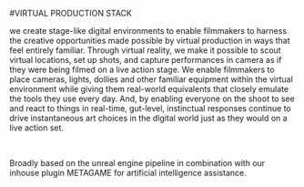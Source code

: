 #VIRTUAL PRODUCTION STACK

we create stage-like digital environments to enable filmmakers to harness the creative opportunities made possible by virtual production in ways that feel entirely familiar. Through virtual reality, we make it possible to scout virtual locations, set up shots, and capture performances in camera as if they were being filmed on a live action stage. We enable filmmakers to place cameras, lights, dollies and other familiar equipment within the virtual environment while giving them real-world equivalents that closely emulate the tools they use every day. And, by enabling everyone on the shoot to see and react to things in real-time, gut-level, instinctual responses continue to drive instantaneous art choices in the digital world just as they would on a live action set.

<br />

Broadly based on the unreal engine pipeline in combination with our inhouse plugin METAGAME for artificial intelligence assistance.